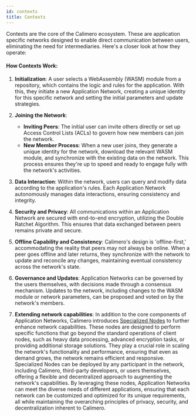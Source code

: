 ```yaml
---
id: contexts
title: Contexts
---
```



Contexts are the core of the Calimero ecosystem. These are application specific networks designed to enable direct communication between users, eliminating the need for intermediaries. Here's a closer look at how they operate:

#### **How Contexts Work:**

1. **Initialization**: A user selects a WebAssembly (WASM) module from a repository, which contains the logic and rules for the application. With this, they initiate a new Application Network, creating a unique identity for this specific network and setting the initial parameters and update strategies.

2. **Joining the Network**:
   - **Inviting Peers**: The initial user can invite others directly or set up Access Control Lists (ACLs) to govern how new members can join the network.
   - **New Member Process**: When a new user joins, they generate a unique identity for the network, download the relevant WASM module, and synchronize with the existing data on the network. This process ensures they're up to speed and ready to engage fully with the network's activities.

3. **Data Interaction**: Within the network, users can query and modify data according to the application's rules. Each Application Network autonomously manages data interactions, ensuring consistency and integrity.

4. **Security and Privacy**: All communications within an Application Network are secured with end-to-end encryption, utilizing the Double Ratchet Algorithm. This ensures that data exchanged between peers remains private and secure.

5. **Offline Capability and Consistency**: Calimero's design is 'offline-first,' accommodating the reality that peers may not always be online. When a peer goes offline and later returns, they synchronize with the network to update and reconcile any changes, maintaining eventual consistency across the network's state.

6. **Governance and Updates**: Application Networks can be governed by the users themselves, with decisions made through a consensus mechanism. Updates to the network, including changes to the WASM module or network parameters, can be proposed and voted on by the network's members.

7. **Extending network capabilities**: In addition to the core components of Application Networks, Calimero introduces [Specialized Nodes](/specialize-cluster) to further enhance network capabilities. These nodes are designed to perform specific functions that go beyond the standard operations of client nodes, such as heavy data processing, advanced encryption tasks, or providing additional storage solutions. They play a crucial role in scaling the network's functionality and performance, ensuring that even as demand grows, the network remains efficient and responsive. Specialized Nodes can be deployed by any participant in the network, including Calimero, third-party developers, or users themselves, offering a flexible and decentralized approach to augmenting the network's capabilities. By leveraging these nodes, Application Networks can meet the diverse needs of different applications, ensuring that each network can be customized and optimized for its unique requirements, all while maintaining the overarching principles of privacy, security, and decentralization inherent to Calimero.
